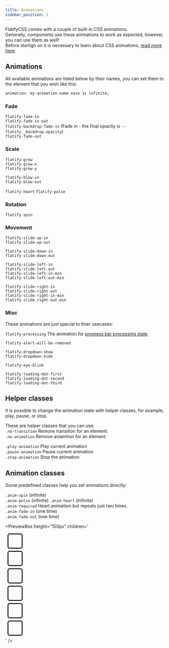 ```yaml
---
title: Animations
sidebar_position: 1
---
```



FlatifyCSS comes with a couple of built-in CSS animations.  
Generally, components use these animations to work as expected, however, you can use them as well!  
Before startign on it is necessary to learn about CSS animations, [read more here](https://developer.mozilla.org/en-US/docs/Web/CSS/CSS_Animations/Using_CSS_animations).

## Animations

All available animations are listed below by their names, you can set them to the element that you wish like this:

```css title="style.css"
animation: my-animation-name ease 1s infinite;
```

### Fade

`flatify-fade-in`  
`flatify-fade-in-out`  
`flatify-backdrop-fade-in` (Fade in - the final opacity is `--flatify__backdrop-opacity`)  
`flatify-fade-out`

### Scale

`flatify-grow`  
`flatify-grow-x`  
`flatify-grow-y`

`flatify-blow-in`  
`flatify-blow-out`

`flatify-heart`
`flatify-pulse`

### Rotation

`flatify-spin`

### Movement

`flatify-slide-up-in`  
`flatify-slide-up-out`

`flatify-slide-down-in`  
`flatify-slide-down-out`

`flatify-slide-left-in`  
`flatify-slide-left-out`  
`flatify-slide-left-in-min`  
`flatify-slide-left-out-min`

`flatify-slide-right-in`  
`flatify-slide-right-out`  
`flatify-slide-right-in-min`  
`flatify-slide-right-out-min`

### Misc

These animations are just special to thier usecases:

`flatify-processing` The animation for [progress bar processing state](/docs/components/progress#processing).

`flatify-alert-will-be-removed`

`flatify-dropdown-show`  
`flatify-dropdown-hide`

`flatify-eye-blink`

`flatify-loading-dot-first`  
`flatify-loading-dot-second`  
`flatify-loading-dot-third`

## Helper classes

It is possible to change the animation state with helper classes, for example, play, pause, or stop.

These are helper classes that you can use:  
`.no-transition` Remove transition for an element.  
`.no-animation` Remove aniamtion for an element.

`.play-animation` Play current animation  
`.pause-animation` Pause current animation  
`.stop-animation` Stop the animation

## Animation classes

Some predefined classes help you set animations directly:

`.anim-spin` (infinite)  
`.anim-pulse` (infinite)
`.anim-heart` (infinite)  
`.anim-required` Heart animation but repeats just two times.  
`.anim-fade-in` (one time)  
`.anim-fade-out` (one time)

<PreviewBox
	height="150px"
	children='<!DOCTYPE html>
<html lang="en">
	<head>
		<meta charset="UTF-8" />
		<meta http-equiv="X-UA-Compatible" content="IE=edge" />
		<meta name="viewport" content="width=device-width, initial-scale=1.0" />
		<link rel="stylesheet" href="https://raw.githack.com/amir2mi/FlatifyCSS/master/dist/css/flatify-min.css" />
		<title>Animations</title>
        <style>
            .my-box{
                width: 3em;
                height: 3em;
				margin: 0.5em;
                border: 0.25em solid;
                border-radius: 0.5em;
                animation-iteration-count: infinite !important;
            }
            @media (prefers-reduced-motion: reduce){
                .my-box{
                    animation: none !important;
                }
                 body:after{
                     content: "These animations are not available for reduced motion users.";
                     text-align: center;
                     width: 100%;
                     opacity: 0.7;
                 }
            }
        </style>
	</head>
	<body class="flex-center" style="flex-wrap: wrap">
		<div class="my-box flex-center style-accent anim-spin"></div>
		<div class="my-box flex-center style-accent anim-heart"></div>
		<div class="my-box flex-center style-accent anim-required"></div>
		<div class="my-box flex-center style-accent anim-pulse"></div>
		<div class="my-box flex-center style-accent anim-fade-in"></div>
		<div class="my-box flex-center style-accent anim-fade-out"></div>
	</body>
</html>'
/>
